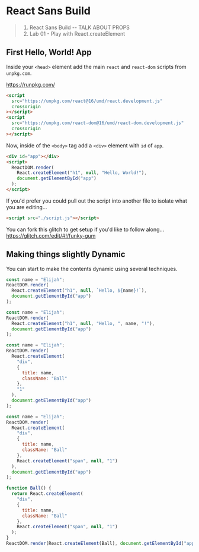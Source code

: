 # React Sans Build

> 1. React Sans Build -- TALK ABOUT PROPS
> 1. Lab 01 - Play with React.createElement

## First Hello, World! App

Inside your `<head>` element add the main `react` and `react-dom` scripts from `unpkg.com`.

https://runpkg.com/

```html
<script
  src="https://unpkg.com/react@16/umd/react.development.js"
  crossorigin
></script>
<script
  src="https://unpkg.com/react-dom@16/umd/react-dom.development.js"
  crossorigin
></script>
```

Now, inside of the `<body>` tag add a `<div>` element with `id` of `app`.

```html
<div id="app"></div>
<script>
  ReactDOM.render(
    React.createElement("h1", null, "Hello, World!"),
    document.getElementById("app")
  );
</script>
```

If you'd prefer you could pull out the script into another file to isolate what you are editing...

```html
<script src="./script.js"></script>
```

You can fork this glitch to get setup if you'd like to follow along... https://glitch.com/edit/#!/funky-gum

## Making things slightly Dynamic

You can start to make the contents dynamic using several techniques.

```javascript
const name = "Elijah";
ReactDOM.render(
  React.createElement("h1", null, `Hello, ${name}!`),
  document.getElementById("app")
);
```

```javascript
const name = "Elijah";
ReactDOM.render(
  React.createElement("h1", null, "Hello, ", name, "!"),
  document.getElementById("app")
);
```

```javascript
const name = "Elijah";
ReactDOM.render(
  React.createElement(
    "div",
    {
      title: name,
      className: "Ball"
    },
    "1"
  ),
  document.getElementById("app")
);
```

```javascript
const name = "Elijah";
ReactDOM.render(
  React.createElement(
    "div",
    {
      title: name,
      className: "Ball"
    },
    React.createElement("span", null, "1")
  ),
  document.getElementById("app")
);
```

```javascript
function Ball() {
  return React.createElement(
    "div",
    {
      title: name,
      className: "Ball"
    },
    React.createElement("span", null, "1")
  );
}
ReactDOM.render(React.createElement(Ball), document.getElementById("app"));
```
